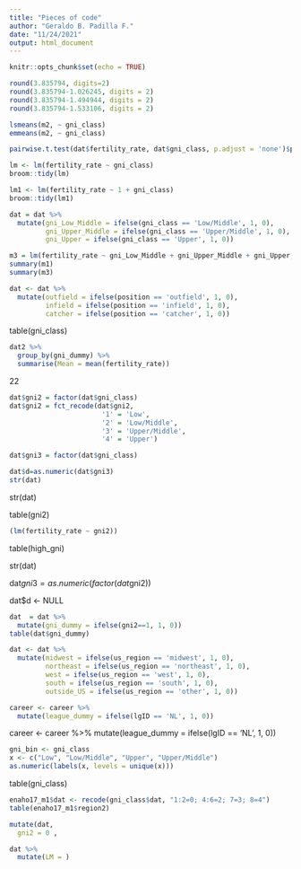 ```yaml
---
title: "Pieces of code"
author: "Geraldo B. Padilla F."
date: "11/24/2021"
output: html_document
---
```


```r
knitr::opts_chunk$set(echo = TRUE)
```




```r
round(3.835794, digits=2)
round(3.835794-1.026245, digits = 2)
round(3.835794-1.494944, digits = 2)
round(3.835794-1.533106, digits = 2)
```


```r
lsmeans(m2, ~ gni_class)
emmeans(m2, ~ gni_class)
```






```r
pairwise.t.test(dat$fertility_rate, dat$gni_class, p.adjust = 'none')$p.value
```



```r
lm <- lm(fertility_rate ~ gni_class)
broom::tidy(lm)
```

```r
lm1 <- lm(fertility_rate ~ 1 + gni_class)
broom::tidy(lm1)
```

```r
dat = dat %>%
  mutate(gni_Low_Middle = ifelse(gni_class == 'Low/Middle', 1, 0),
         gni_Upper_Middle = ifelse(gni_class == 'Upper/Middle', 1, 0),
         gni_Upper = ifelse(gni_class == 'Upper', 1, 0))
```

```r
m3 = lm(fertility_rate ~ gni_Low_Middle + gni_Upper_Middle + gni_Upper, data = dat)
summary(m1)
summary(m3)
```

```r
dat <- dat %>%
  mutate(outfield = ifelse(position == 'outfield', 1, 0),
         infield = ifelse(position == 'infield', 1, 0),
         catcher = ifelse(position == 'catcher', 1, 0))
```



table(gni_class)







```r
dat2 %>%
  group_by(gni_dummy) %>%
  summarise(Mean = mean(fertility_rate))

```
22

```r
dat$gni2 = factor(dat$gni_class)
dat$gni2 = fct_recode(dat$gni2,
                       '1' = 'Low',
                       '2' = 'Low/Middle',
                       '3' = 'Upper/Middle',
                       '4' = 'Upper')
```

```r
dat$gni3 = factor(dat$gni_class)
```


```r
dat$d=as.numeric(dat$gni3)
str(dat)
```



str(dat)


table(gni2)

```r
(lm(fertility_rate ~ gni2))
```

table(high_gni)


str(dat)

dat$gni3 = as.numeric(factor(dat$gni2))



dat$d <- NULL

```r
dat  = dat %>%
  mutate(gni_dummy = ifelse(gni2==1, 1, 0))
table(dat$gni_dummy)
```

```r
dat <- dat %>%
  mutate(midwest = ifelse(us_region == 'midwest', 1, 0),
         northeast = ifelse(us_region == 'northeast', 1, 0),
         west = ifelse(us_region == 'west', 1, 0),
         south = ifelse(us_region == 'south', 1, 0),
         outside_US = ifelse(us_region == 'other', 1, 0))

career <- career %>%
  mutate(league_dummy = ifelse(lgID == 'NL', 1, 0))
```




career <- career %>%
  mutate(league_dummy = ifelse(lgID == 'NL', 1, 0))

```r
gni_bin <- gni_class
x <- c("Low", "Low/Middle", "Upper", "Upper/Middle")
as.numeric(labels(x, levels = unique(x)))
```

table(gni_class)

```r
enaho17_m1$dat <- recode(gni_class$dat, "1:2=0; 4:6=2; 7=3; 8=4")
table(enaho17_m1$region2)
```

```r
mutate(dat,
  gni2 = 0 ,
```


```r
dat %>%
  mutate(LM = )
```

